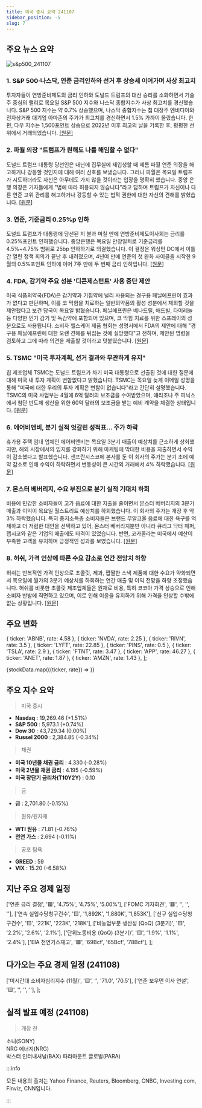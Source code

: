 ```yaml
---
title: 미국 증시 요약 241107
sidebar_position: -5
slug: 7
---
```


## 주요 뉴스 요약

![s&p500_241107](/map/241107.png)

### 1. **S&P 500·나스닥, 연준 금리인하와 선거 후 상승세 이어가며 사상 최고치**

투자자들이 연방준비제도의 금리 인하와 도널드 트럼프의 대선 승리를 소화하면서 기술주 중심의 랠리로 목요일 S&P 500 지수와 나스닥 종합지수가 사상 최고치를 경신했습니다. S&P 500 지수는 약 0.7% 상승했으며, 나스닥 종합지수는 칩 대장주 엔비디아와 전자상거래 대기업 아마존의 주가가 최고치를 경신하면서 1.5% 가까이 올랐습니다. 한편, 다우 지수는 1,500포인트 상승으로 2022년 이후 최고의 날을 기록한 후, 평평한 선 위에서 거래되었습니다. [[원문]](https://finance.yahoo.com/news/live/stock-market-today-sp-500-nasdaq-hit-records-as-fed-cuts-rates-post-election-rally-rolls-on-210618586.html)

### 2. **파월 의장 "트럼프가 원해도 나를 해임할 수 없다"**

도널드 트럼프 대통령 당선인은 내년에 집무실에 재입성할 때 제롬 파월 연준 의장을 해고하거나 강등할 것인지에 대해 여러 신호를 보냈습니다. 그러나 파월은 목요일 트럼프가 시도하더라도 자신은 아무데도 가지 않을 것이라는 입장을 명확히 했습니다. 중앙 은행 의장은 기자들에게 "법에 따라 허용되지 않습니다"라고 답하며 트럼프가 자신이나 다른 연준 고위 관리를 해고하거나 강등할 수 있는 법적 권한에 대한 자신의 견해를 밝혔습니다. [[원문]](https://finance.yahoo.com/news/jay-powell-says-donald-trump-couldnt-fire-him-even-if-he-tried-203952244.html)

### 3. **연준, 기준금리 0.25%p 인하**

도널드 트럼프가 대통령에 당선된 지 불과 며칠 만에 연방준비제도이사회는 금리를 0.25%포인트 인하했습니다. 중앙은행은 목요일 만장일치로 기준금리를 4.5%~4.75% 범위로 25bp 인하하기로 의결했습니다. 이 결정은 워싱턴 DC에서 이틀간 열린 정책 회의가 끝난 후 내려졌으며, 4년여 만에 연준의 첫 완화 사이클을 시작한 9월의 0.5%포인트 인하에 이어 7주 만에 두 번째 금리 인하입니다. [[원문]](https://finance.yahoo.com/news/federal-reserve-cuts-interest-rates-by-25-basis-points-as-expected-190222773.html)

### 4. **FDA, 감기약 주요 성분 '디콘제스턴트' 사용 중단 제안**

미국 식품의약국(FDA)은 감기약과 기침약에 널리 사용되는 경구용 페닐에프린이 효과가 없다고 판단하며, 이를 코 막힘을 치료하는 일반의약품의 활성 성분에서 제외할 것을 제안했다고 보건 당국이 목요일 밝혔습니다. 페닐에프린은 베나드릴, 애드빌, 타이레놀 등 다양한 인기 감기 및 독감약에 포함되어 있으며, 코 막힘 치료를 위한 스프레이의 성분으로도 사용됩니다. 소비자 헬스케어 제품 협회는 성명서에서 FDA의 제안에 대해 "경구용 페닐에프린에 대한 오랜 견해를 뒤집는 것에 실망했다"고 전하며, 제안된 명령을 검토하고 그에 따라 의견을 제출할 것이라고 덧붙였습니다. [[원문]](https://www.reuters.com/business/healthcare-pharmaceuticals/fda-proposes-ending-use-popular-decongestant-used-cold-medicines-2024-11-07/)

### 5. **TSMC "미국 투자계획, 선거 결과와 무관하게 유지"**

칩 제조업체 TSMC는 도널드 트럼프가 차기 미국 대통령으로 선출된 것에 대한 질문에 대해 미국 내 투자 계획이 변함없다고 밝혔습니다. TSMC는 목요일 늦게 이메일 성명을 통해 "미국에 대한 우리의 투자 계획은 변함이 없습니다"라고 간단히 설명했습니다. TSMC의 미국 사업부는 4월에 6억 달러의 보조금을 수여받았으며, 애리조나 주 피닉스에서 첨단 반도체 생산을 위한 60억 달러의 보조금을 받는 예비 계약을 체결한 상태입니다. [[원문]](https://www.reuters.com/technology/taiwans-tsmc-says-us-investment-plan-are-unchanged-after-election-2024-11-07/)

### 6. **에어비앤비, 분기 실적 엇갈린 성적표... 주가 하락**

휴가용 주택 임대 업체인 에어비앤비는 목요일 3분기 매출이 예상치를 근소하게 상회했지만, 해외 시장에서의 입지를 강화하기 위해 마케팅에 막대한 비용을 지출하면서 수익이 감소했다고 발표했습니다. 샌프란시스코에 본사를 둔 이 회사의 주가는 분기 초에 예약 감소로 인해 수익이 하락하면서 변동성이 큰 시간외 거래에서 4% 하락했습니다. [[원문]](https://www.reuters.com/business/airbnb-revenue-narrowly-beats-strong-growth-international-markets-2024-11-07/)

### 7. **몬스터 베버리지, 수요 부진으로 분기 실적 기대치 하회**

비용에 민감한 소비자들이 고가 음료에 대한 지출을 줄이면서 몬스터 베버리지의 3분기 매출과 이익이 목요일 월스트리트 예상치를 하회했습니다. 이 회사의 주가는 개장 후 약 3% 하락했습니다. 특히 중저소득층 소비자들은 브랜드 무알코올 음료에 대한 욕구를 억제하고 더 저렴한 대안을 선택하고 있어, 몬스터 베버리지뿐만 아니라 큐리그 닥터 페퍼, 펩시코와 같은 기업의 매출에도 타격이 있었습니다. 반면, 코카콜라는 미국에서 예산이 부족한 고객을 유치하며 긍정적인 성과를 보였습니다. [[원문]](https://www.reuters.com/business/retail-consumer/monster-beverage-misses-quarterly-results-weaker-demand-2024-11-07/)

### 8. **허쉬, 가격 인상에 따른 수요 감소로 연간 전망치 하향**

허쉬는 반복적인 가격 인상으로 초콜릿, 제과, 짭짤한 스낵 제품에 대한 수요가 약화되면서 목요일에 월가의 3분기 예상치를 하회하는 연간 매출 및 이익 전망을 하향 조정했습니다. 허쉬를 비롯한 초콜릿 제조업체들은 원재료 비용, 특히 코코아 가격 상승으로 인해 소비자 반발에 직면하고 있으며, 이로 인해 이윤을 유지하기 위해 가격을 인상할 수밖에 없는 상황입니다. [[원문]](https://www.reuters.com/business/retail-consumer/hershey-trims-annual-forecast-higher-prices-dent-demand-2024-11-07/)

## 주요 변화

  { ticker: 'ABNB', rate: 4.58 },
  { ticker: 'NVDA', rate: 2.25 },
  { ticker: 'RIVN', rate: 3.5 },
  { ticker: 'LYFT', rate: 22.85 },
  { ticker: 'PINS', rate: 0.5 },
  { ticker: 'TSLA', rate: 2.9 },
  { ticker: 'FTNT', rate: 3.47 },
  { ticker: 'APP', rate: 46.27 },
  { ticker: 'ANET', rate: 1.87 },
  { ticker: 'AMZN', rate: 1.43 },
];

{stockData.map(({ticker, rate}) => <StockCardMini key={ticker} ticker={ticker} rate={rate}></StockCardMini>)}

## 주요 지수 요약

> 미국 증시

- **Nasdaq** : 19,269.46 (+1.51%)
- **S&P 500** : 5,973.1 (+0.74%)
- **Dow 30** : 43,729.34 (0.00%)
- **Russel 2000** : 2,384.85 (-0.34%)

> 채권

- **미국 10년물 채권 금리** : 4.330 (-0.28%)
- **미국 2년물 채권 금리** : 4.195 (-0.59%)
- **미국 장단기 금리차(T10Y2Y)** : 0.10

> 금

- **금** : 2,701.80 (-0.15%)

> 원유/원자재

- **WTI 원유** : 71.81 (-0.76%)
- **천연 가스** : 2.694 (-0.11%)

> 공포 탐욕

- **GREED** : 59
- **VIX** : 15.20 (-6.58%)

## 지난 주요 경제 일정

  ['연준 금리 결정', '🟥', '4.75%', '4.75%', '5.00%'],
  ['FOMC 기자회견', '🟥', '', '', ''],
  ['연속 실업수당청구건수', '🟨', '1,892K', '1,880K', '1,853K'],
  ['신규 실업수당청구건수', '🟨', '221K', '223K', '218K'],
  ['비농업부문 생산성 (QoQ) (3분기)', '🟨', '2.2%', '2.6%', '2.1%'],
  ['단위노동비용 (QoQ) (3분기)', '🟨', '1.9%', '1.1%', '2.4%'],
  ['EIA 천연가스재고', '🟩', '69Bcf', '65Bcf', '78Bcf'],
];

<EconomicCalendar data={eventsData} />

## 다가오는 주요 경제 일정 (241108)

  ['미시간대 소비자심리지수 (11월)', '🟨', '', '71.0', '70.5'],
  ['연준 보우먼 이사 연설', '🟨', '', '', ''],
];

<EconomicCalendar data={nextEventsData} />

## 실적 발표 예정 (241108)

> 개장 전

소니(SONY)  
NRG 에너지(NRG)  
박스터 인터내셔널(BAX)
파라마운트 글로벌(PARA)

:::info

모든 내용의 출처는 Yahoo Finance, Reuters, Bloomberg, CNBC, Investing.com, Finviz, CNN입니다.

:::
